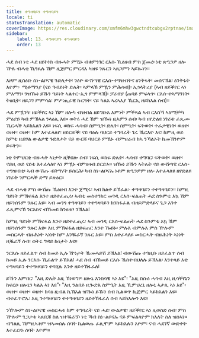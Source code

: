 ```yaml
---
title: ተዓዛባይን ተዓዛባይን
locale: ti
statusTranslation: automatic
coverImage: https://res.cloudinary.com/xmfm6mhw3gwctndtcubgx2rptnae/image/upload/v1740468922/small_cover_tratado_de_psicologia_revolucionaria_a4c0dca4e0.webp
sidebar:
    label: 13. ተዓዛባይን ተዓዛባይን
    order: 13
---
```

ሓደ ሰብ ነቲ ሓደ ዘይኮነስ ብዙሓት ምዃኑ ብቁምነገር ርእሱ ኺዕዘብ ምስ ጀመረ፡ ነቲ ጽዒንዎ ዘሎ ዅሉ ብሓቂ ኺዓዪሉ ኸም ዚጅምር ምርዳእ ኣዝዩ ንጹርን ኣጸጋምን ኣይኰነን።

እዞም ዚስዕቡ ስነ-ልቦናዊ ጉድለታት፡ ንዕዮ ውሽጣዊ ርእሰ-ተዓዝብትና ዕንቅፋት፡ መሰናኽል፡ ዕንቅፋት እዮም፦ ሚቶማንያ (ናይ ዓብይነት ድሌት፡ ኣምላኽ ምዃን ምሕሳብ)፡ ኢጎላትሪያ (ኣብ ዘይቕየር ኣነ ምእማን፡ ንዝዀነ ይኹን ዓይነት ኣልተር-ኢጎ ምምላኽ)፡ ፓራኖያ (ጠባይ ምፍላጥ፡ ርእሰ-ተኣማንነት፡ ትዕቢት፡ ዘይጋገ ምምሳል፡ ምሥጢራዊ ኩርዓት፡ ናይ ካልእ ኣረኣእያ ኺርኢ ዘይክእል ሰብ)።

ሓደ ምዃንካ፡ ዘይቕየር ኣነ ኸም ዘሎካ ብዝብል ዘይግቡእ እምነት ምቕጻል ኣብ ርእስኻ ኣዕሚቝካ ምዕያይ ካብ ምኽኣል ንላዕሊ እዩ። ወትሩ ሓደ ኸም ዝዀነ ዚኣምን ሰብ፡ ካብ ዘየድልዩ ነገራቱ ፈጺሙ ኺርሓቕ ኣይክእልን እዩ። ነፍሲ ወከፍ ሓሳብ፡ ስምዒት፡ ድሌት፡ ስምዒት፡ ፍትወት፡ ተፈታዊነት፡ ወዘተ፡ ወዘተ፡ ወዘተ፡ ከም እተፈላለየ፡ ዘይርወቕ፡ ናይ ባዕሉ ባህርይ ተግባራት ጌሩ ኺርእዮ እዩ፡ ከምዚ ወይ ከምቲ ዚበሃል ውልቃዊ ጉድለታት ናይ ውርሻ ባህርይ ምዃኑ ብምዝራብ ከኣ ንኻልኦት ኬመኽንዮም ይፍትን።

ነቲ ትምህርቲ ብዙሓት ኣነታት ዚቕበሎ ሰብ፡ ነፍሲ ወከፍ ድሌት፡ ሓሳብ፡ ተግባር፡ ፍትወት፡ ወዘተ፡ ናይዚ ወይ ናይቲ እተፈላለየ ኣነ ምዃኑ ብምዕዛብ ይርድኦ። ዝዀነ ይኹን ኣትሌት ናይ ውሽጣዊ ርእሰ-ተዓዝብቲ፡ ኣብ ውሽጡ ብትግሃት ይሰርሕ፡ ካብ ስነ-ልቦናኡ ነቶም ጽዒንዎም ዘሎ እተፈላለዩ ዘየድልዩ ነገራት ንምርሓቕ ድማ ይጽዕር።

ሓደ ብሓቂ ምስ ውሽጡ ኺዕዘብ እንተ ጀሚሩ፡ ኣብ ክልተ ይኽፈል፦ ተዓዛባይን ተተዓዛባይን። ከምዚ ዓይነት ምኽፍፋል እንተ ዘይተፈጢሩ፡ ኣብቲ መስተንክር መገዲ ርእሰ-ፍልጠት ሓደ ስጉምቲ እኳ ኸም ዘይንሰጉም ንጹር እዩ። ኣብ መንጎ ተዓዛባይን ተተዓዛባይን ክንከፋፈል ብዘይምድላይና ጌጋ እንተ ፈጺምናኸ ንርእስና ብኸመይ ክንዕዘቦ ንኽእል፧

ከምዚ ዓይነት ምኽፍፋል እንተ ዘይተፈጢሩ፡ ኣብ መገዲ ርእሰ-ፍልጠት ሓደ ስጉምቲ እኳ ኸም ዘይንሰጉም ንጹር እዩ። እዚ ምኽፍፋል ዘይፍጠር እንተ ዀይኑ፡ ምሉእ ብምሉእ ምስ ዅሎም መስርሓት ብዙሕነት ኣነነት ከም እንቘራኝ ንጹር እዩ። ምስ እተፈላለዩ መስርሓት ብዙሕነት ኣነነት ዚቘራኝ ሰብ፡ ወትሩ ግዳይ ኩነታት እዩ።

ንርእሱ ዘይፈልጥ ሰብ ከመይ ኢሉ ዅነታት ኼመሓይሽ ይኽእል፧ ብውሽጡ ተዓዚቡ ዘይፈልጥ ሰብ ከመይ ኢሉ ንርእሱ ኺፈልጥ ይኽእል፧ ሓደ ሰብ ብኸመይ ርእሱ ኼስተብህለሉ ይኽእል፡ እንተላይ እቲ ተዓዛባይን ተተዓዛባይን ተባሂሉ እንተ ዘይተኸፋፈለ፧

ይኹን እምበር፡ "እዚ ድሌት እዚ ኸነወግዶ ዘሎኒ እንስሳዊ ኣነ እዩ"፡ "እዚ ስሱዕ ሓሳብ እዚ ዚሳቐየኒን ከፍርሶ ዘሎኒን ካልእ ኣነ እዩ"፡ "እዚ ንልበይ ዚጐድእ ስምዒት እዚ ኺምህረኒ ዘሎኒ ኣታሊ ኣነ እዩ"፡ ወዘተ፡ ወዘተ፡ ወዘተ፡ ክሳዕ ዚብል ኪኽእል ዝዀነ ይኹን ሰብ ኪልወጥ ኪጅምር ኣይክእልን እዩ። ብተፈጥሮኡ፡ እዚ ንተዓዛባይን ተተዓዛባይን ዘይተኸፋፈለ ሰብ ኣይክእሎን እዩ።

ንዅሎም ስነ-ልቦናዊ መስርሓቱ ከም ተግባራት ናይ ሓደ፡ ውልቃዊ፡ ዘይቕየር ኣነ ዚወስድ ሰብ፡ ምስ ዅሎም ጌጋታቱ ኣጸቢቑ ስለ ዝተቘራኘ፡ ነቲ ኻብ ስነ-ልቦናኡ ናይ ምፍልላዮም ክእለት ስለ ዝሰኣነ። ብግልጺ ኸምዚኣቶም ዝኣመሰሉ ሰባት ኪልወጡ ፈጺሞም ኣይክእሉን እዮም፡ ናብ ሓደገኛ ውድቀት እተፈርዱ ሰባት እዮም።

